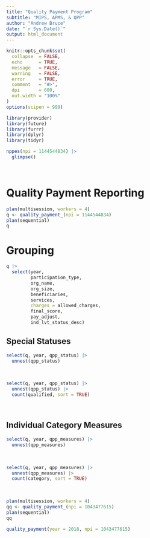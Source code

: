 ```yaml
---
title: "Quality Payment Program"
subtitle: "MIPS, APMS, & QPP"
author: "Andrew Bruce"
date: "`r Sys.Date()`"
output: html_document
---
```


```r
knitr::opts_chunk$set(
  collapse  = FALSE,
  echo      = TRUE, 
  message   = FALSE, 
  warning   = FALSE,
  error     = TRUE,
  comment   = "#>",
  dpi       = 600, 
  out.width = "100%"
)
options(scipen = 999)
```

```r
library(provider)
library(future)
library(furrr)
library(dplyr)
library(tidyr)
```

```r
nppes(npi = 1144544834) |> 
  glimpse()
```

<br>

# Quality Payment Reporting

```r
plan(multisession, workers = 4)
q <- quality_payment_(npi = 1144544834)
plan(sequential)
q
```


# Grouping 

```r
q |> 
  select(year, 
         participation_type,
         org_name,
         org_size,
         beneficiaries,
         services,
         charges = allowed_charges,
         final_score,
         pay_adjust,
         ind_lvt_status_desc)
```



## Special Statuses

```r
select(q, year, qpp_status) |> 
  unnest(qpp_status)
```

<br>

```r
select(q, year, qpp_status) |> 
  unnest(qpp_status) |> 
  count(qualified, sort = TRUE)
```

<br>

## Individual Category Measures

```r
select(q, year, qpp_measures) |> 
  unnest(qpp_measures)
```


<br>

```r
select(q, year, qpp_measures) |> 
  unnest(qpp_measures) |> 
  count(category, sort = TRUE)
```

<br>

```r
plan(multisession, workers = 4)
qq <- quality_payment_(npi = 1043477615)
plan(sequential)
qq

quality_payment(year = 2018, npi = 1043477615)
```

